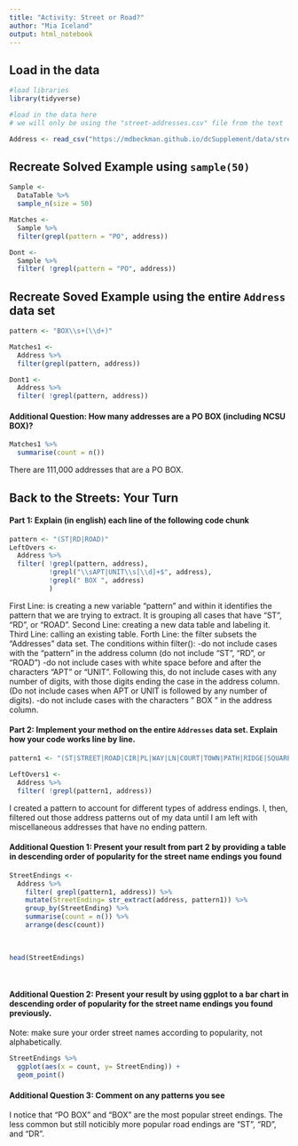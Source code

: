```yaml
---
title: "Activity: Street or Road?"
author: "Mia Iceland"
output: html_notebook
---
```


## Load in the data

```r
#load libraries 
library(tidyverse)

#load in the data here 
# we will only be using the "street-addresses.csv" file from the text

Address <- read_csv("https://mdbeckman.github.io/dcSupplement/data/street-addresses.csv")


```

## Recreate Solved Example using `sample(50)`

```r

Sample <- 
  DataTable %>%
  sample_n(size = 50)

Matches <- 
  Sample %>%
  filter(grepl(pattern = "PO", address))

Dont <- 
  Sample %>%
  filter( !grepl(pattern = "PO", address))

```

## Recreate Soved Example using the entire `Address` data set

```r

pattern <- "BOX\\s+(\\d+)"

Matches1 <- 
  Address %>% 
  filter(grepl(pattern, address))

Dont1 <-
  Address %>%
  filter( !grepl(pattern, address))

```

#### Additional Question: How many addresses are a PO BOX (including NCSU BOX)? 

```r

Matches1 %>%
  summarise(count = n())

```

There are 111,000 addresses that are a PO BOX. 


## Back to the Streets: Your Turn

#### Part 1: Explain (in english) each line of the following code chunk

```r
pattern <- "(ST|RD|ROAD)"
LeftOvers <-
  Address %>% 
  filter( !grepl(pattern, address),
          !grepl("\\sAPT|UNIT\\s[\\d]+$", address),
          !grepl(" BOX ", address)
          )
```

First Line: is creating a new variable "pattern" and within it identifies the pattern that we are trying to extract. It is grouping all cases that have "ST", "RD", or "ROAD".
Second Line: creating a new data table and labeling it.
Third Line: calling an existing table.
Forth Line: the filter subsets the "Addresses" data set. The conditions within filter():
-do not include cases with the "pattern" in the address column (do not include "ST", "RD", or "ROAD")
-do not include cases with  white space before and after the characters "APT" or "UNIT". Following this, do not include cases with any number of digits, with those digits ending the case in the address column. (Do not include cases when APT or UNIT is followed by any number of digits).
-do not include cases with the characters " BOX " in the address column.


#### Part 2: Implement your method on the entire `Addresses` data set. Explain how your code works line by line.

```r

pattern1 <- "(ST|STREET|ROAD|CIR|PL|WAY|LN|COURT|TOWN|PATH|RIDGE|SQUARE|DRIVE|HILLS|COVE|VALLEY|TRAIL|LOOP|TR|PKWY|HOUSE|HOME|TRL|TERRACE|TER|COLLEGE|RUN|CV|BLVD|POINT|HWY|HALL|UNIV|UNIVERSITY|BLV|AVE|AVENUE|DR|DRIVE|POINT|HWY|HALL|UNIV|UNIVERSITY|BOX|CT|RD|LANE|PO BOX)"

LeftOvers1 <-
  Address %>% 
  filter( !grepl(pattern1, address))

```

I created a pattern to account for different types of address endings. I, then, filtered out those address patterns out of my data until I am left with miscellaneous addresses that have no ending pattern. 

#### Additional Question 1: Present your result from part 2 by providing a table in descending order of popularity for the street name endings you found

```r
StreetEndings <-
  Address %>% 
    filter( grepl(pattern1, address)) %>%
    mutate(StreetEnding= str_extract(address, pattern1)) %>%
    group_by(StreetEnding) %>%
    summarise(count = n()) %>%
    arrange(desc(count))
    
    

head(StreetEndings)
    
    

```

#### Additional Question 2: Present your result by using ggplot to a bar chart in descending order of popularity for the street name endings you found previously.

Note: make sure your order street names according to popularity, not alphabetically.

```r
StreetEndings %>%
  ggplot(aes(x = count, y= StreetEnding)) + 
  geom_point()
```

#### Additional Question 3: Comment on any patterns you see

I notice that "PO BOX" and "BOX" are the most popular street endings. The less common but still noticibly more popular road endings are "ST", "RD", and "DR". 

